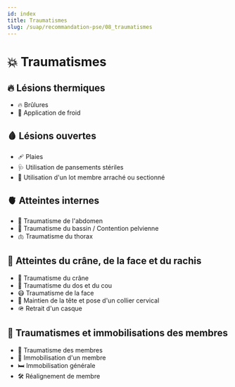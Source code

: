 ---
id: index
title: Traumatismes
slug: /suap/recommandation-pse/08_traumatismes
---


# 💥 Traumatismes

## 🔥 Lésions thermiques
- <Link to="/docs/suap/recommandation-pse/08_traumatismes/brulures">🔥 Brûlures</Link>
- <Link to="/docs/suap/recommandation-pse/08_traumatismes/application-froid">🧊 Application de froid</Link>

## 🩸 Lésions ouvertes
- <Link to="/docs/suap/recommandation-pse/08_traumatismes/plaies">🩹 Plaies</Link>
- <Link to="/docs/suap/recommandation-pse/08_traumatismes/pansements-steriles">🩺 Utilisation de pansements stériles</Link>
- <Link to="/docs/suap/recommandation-pse/08_traumatismes/lot-membre-arracher">🦾 Utilisation d'un lot membre arraché ou sectionné</Link>

## 🫀 Atteintes internes
- <Link to="/docs/suap/recommandation-pse/08_traumatismes/traumatisme-abdomen">🩻 Traumatisme de l'abdomen</Link>
- <Link to="/docs/suap/recommandation-pse/08_traumatismes/traumatisme-bassin">🦴 Traumatisme du bassin / Contention pelvienne</Link>
- <Link to="/docs/suap/recommandation-pse/08_traumatismes/traumatisme-thorax">🫁 Traumatisme du thorax</Link>

## 🧠 Atteintes du crâne, de la face et du rachis
- <Link to="/docs/suap/recommandation-pse/08_traumatismes/traumatisme-crane">🧠 Traumatisme du crâne</Link>
- <Link to="/docs/suap/recommandation-pse/08_traumatismes/traumatisme-dos-et-cou">🦴 Traumatisme du dos et du cou</Link>
- <Link to="/docs/suap/recommandation-pse/08_traumatismes/traumatisme-face">😷 Traumatisme de la face</Link>
- <Link to="/docs/suap/recommandation-pse/08_traumatismes/collier-cervical">🦒 Maintien de la tête et pose d'un collier cervical</Link>
- <Link to="/docs/suap/recommandation-pse/08_traumatismes/retrait-casque">🪖 Retrait d'un casque</Link>

## 🦵 Traumatismes et immobilisations des membres
- <Link to="/docs/suap/recommandation-pse/08_traumatismes/traumatisme-membres">🦵 Traumatisme des membres</Link>
- <Link to="/docs/suap/recommandation-pse/08_traumatismes/immobilisation-membres">🦿 Immobilisation d'un membre</Link>
- <Link to="/docs/suap/recommandation-pse/08_traumatismes/immobilisation-generale">🛏️ Immobilisation générale</Link>
- <Link to="/docs/suap/recommandation-pse/08_traumatismes/ralignement-membre">🛠️ Réalignement de membre</Link>
